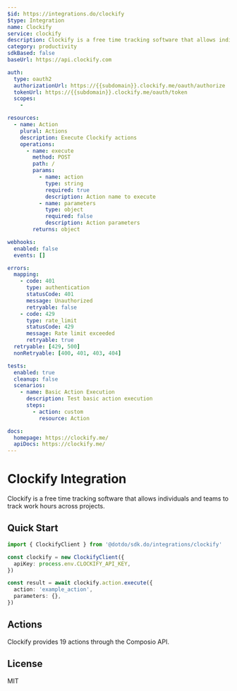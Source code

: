 ```yaml
---
$id: https://integrations.do/clockify
$type: Integration
name: Clockify
service: clockify
description: Clockify is a free time tracking software that allows individuals and teams to track work hours across projects.
category: productivity
sdkBased: false
baseUrl: https://api.clockify.com

auth:
  type: oauth2
  authorizationUrl: https://{{subdomain}}.clockify.me/oauth/authorize
  tokenUrl: https://{{subdomain}}.clockify.me/oauth/token
  scopes:
    -

resources:
  - name: Action
    plural: Actions
    description: Execute Clockify actions
    operations:
      - name: execute
        method: POST
        path: /
        params:
          - name: action
            type: string
            required: true
            description: Action name to execute
          - name: parameters
            type: object
            required: false
            description: Action parameters
        returns: object

webhooks:
  enabled: false
  events: []

errors:
  mapping:
    - code: 401
      type: authentication
      statusCode: 401
      message: Unauthorized
      retryable: false
    - code: 429
      type: rate_limit
      statusCode: 429
      message: Rate limit exceeded
      retryable: true
  retryable: [429, 500]
  nonRetryable: [400, 401, 403, 404]

tests:
  enabled: true
  cleanup: false
  scenarios:
    - name: Basic Action Execution
      description: Test basic action execution
      steps:
        - action: custom
          resource: Action

docs:
  homepage: https://clockify.me/
  apiDocs: https://clockify.me/
---
```


# Clockify Integration

Clockify is a free time tracking software that allows individuals and teams to track work hours across projects.

## Quick Start

```typescript
import { ClockifyClient } from '@dotdo/sdk.do/integrations/clockify'

const clockify = new ClockifyClient({
  apiKey: process.env.CLOCKIFY_API_KEY,
})

const result = await clockify.action.execute({
  action: 'example_action',
  parameters: {},
})
```

## Actions

Clockify provides 19 actions through the Composio API.

## License

MIT
